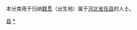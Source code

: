 {{Catnav|頁面分類|各種主題的頁面分類|依中国各省来作的分类|各地中国人|河北人|邢台人}}
{{Catnav|頁面分類|人物|各國人物|中国人|各地中国人|河北人|邢台人}}

本分类用于归纳[[籍贯|籍贯]]（出生地）属于[[河北省|河北省]][[任县|任县]]的人士。

[[Category:邢台人|县]]
[[Category:任泽区|*]]